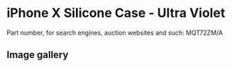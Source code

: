 
# iPhone X Silicone Case - Ultra Violet

Part number, for search engines, auction websites and such: MQT72ZM/A

## Image gallery

<div style={{ width: '100%', maxWidth: '768px' }}>
<GalleryComponent
    images={[
      {
        original: "/everysource/MQT72.webp",
        thumbnail: "/everypreview/MQT72.webp",
      },
      {
        original: "/everysource/MQT72_AV1_SILVER.webp",
        thumbnail: "/everypreview/MQT72_AV1_SILVER.webp",
      },
      {
        original: "/everysource/MQT72_AV1_SPACE_GRAY.webp",
        thumbnail: "/everypreview/MQT72_AV1_SPACE_GRAY.webp",
      },
      {
        original: "/everysource/MQT72_AV2.webp",
        thumbnail: "/everypreview/MQT72_AV2.webp",
      }
    ]}
  />
</div>